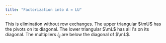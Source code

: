 ```yaml
---
title: "Factorization into A = LU"
---
```


<Equation
    formula="\mE_{2,1} \mA  = 
    \begin{bmatrix}
    1 & 0 \\
    -4 & 1
    \end{bmatrix}
    \begin{bmatrix}
    2 & 1 \\
    8 & 7
    \end{bmatrix} = 
    \begin{bmatrix}
    2 & 1 \\
    0 & 3
    \end{bmatrix} = \mU"
    description="LU example."
/>

This is elimination without row exchanges. The upper triangular $\mU$ has the pivots on its diagonal. The lower triangular $\mL$ has all l's on its diagonal. The multipliers $l_{ij}$ are below the diagonal of $\mL$.

<Equation
    formula="\mA = \mL \mU \\
    \begin{bmatrix}
    2 & 1 \\
    8 & 7
    \end{bmatrix} =
    \begin{bmatrix}
    1 & 0 \\
    4 & 1
    \end{bmatrix}
    \begin{bmatrix}
    2 & 1 \\
    0 & 3
    \end{bmatrix}"
    description="LU continuation."
/>

<Equation
    formula="\mA = \mL \mU"
    description="LU decomposition."
/>

